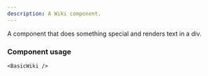 ```yaml
---
description: A Wiki component.
---
```



A component that does something special and renders text in a div.

### Component usage
```tsx live
<BasicWiki />
```
